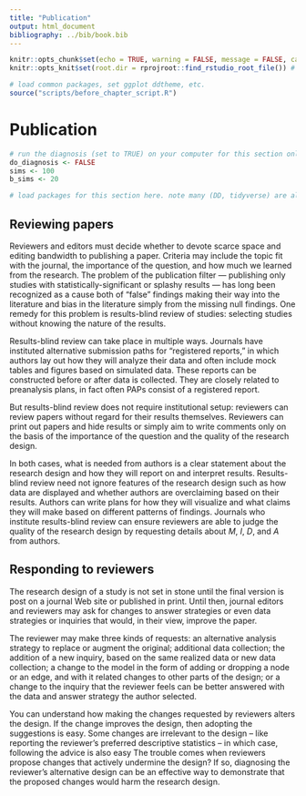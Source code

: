 ```yaml
---
title: "Publication"
output: html_document
bibliography: ../bib/book.bib 
---
```


<!-- note do_bookdown is set in index.rmd, so we know if you're running just this .Rmd or compiling the book-->
```r
knitr::opts_chunk$set(echo = TRUE, warning = FALSE, message = FALSE, cache = FALSE)
knitr::opts_knit$set(root.dir = rprojroot::find_rstudio_root_file()) # files are all relative to RStudio project home
```

```r
# load common packages, set ggplot ddtheme, etc.
source("scripts/before_chapter_script.R")
```

<!-- start post here, do not edit above -->

# Publication

<!-- make sure to rename the section title below -->

```r
# run the diagnosis (set to TRUE) on your computer for this section only before pushing to Github. no diagnosis will ever take place on github.
do_diagnosis <- FALSE
sims <- 100
b_sims <- 20
```

```r
# load packages for this section here. note many (DD, tidyverse) are already available, see scripts/package-list.R
```

<!-- Publication in peer-reviewed journal is a major goal of many (but not all) research projects. The peer review process is demanding, slow, overly-critical, and, in the minds of many academics, broken. The reasons reviewers and editors provide when rejecting your paper never seem fair and moreover, never seem like the *real* reasons. It's a frustrating process. -->

<!-- The advice we gave in the previous section on writing papers was to build the case for your findings by grounding your conclusions in the specifics of the research design. By detailing $M$, $I$, $D$, and $A$ in ways that leave little room for confusion or ambiguity, you greatly improve the chances that reviewers and, later, readers will understand your paper. -->

<!-- Eventually, you *will* receive that coveted invitation revise and resubmit your paper, but the reviwers will have made suggestions that are mostly not optional. You will receive comments about all four aspects of the research design. Comments about framing, additional literature to cite, and theoretical distinctions are all about the model. Comments about the research question itself (is the answer already known, is it the right question to be asking) are about the Inquiry. Criticism of data strategy will include comments about the sample quality, the measurement properties of the survey instrument, or requests for replication studies. Many reviewer comments are about specifics of the answer strategy -- you ran OLS, but they want logit; you ran logit so they want to see OLS just to be sure.  -->

<!-- The goal is to respond to reviewer comments in a way that does not compromise the essential strength of your design: do not let the review process make your paper worse. -->

## Reviewing papers

Reviewers and editors must decide whether to devote scarce space and editing bandwidth to publishing a paper. Criteria may include the topic fit with the journal, the importance of the question, and how much we learned from the research. The problem of the publication filter --- publishing only studies with statistically-significant or splashy results --- has long been recognized as a cause both of "false" findings making their way into the literature and bias in the literature simply from the missing null findings. One remedy for this problem is results-blind review of studies: selecting studies without knowing the nature of the results. 

Results-blind review can take place in multiple ways. Journals have instituted alternative submission paths for "registered reports," in which authors lay out how they will analyze their data and often include mock tables and figures based on simulated data. These reports can be constructed before or after data is collected. They are closely related to preanalysis plans, in fact often PAPs consist of a registered report.

But results-blind review does not require institutional setup: reviewers can review papers without regard for their results themselves. Reviewers can print out papers and hide results or simply aim to write comments only on the basis of the importance of the question and the quality of the research design.

In both cases, what is needed from authors is a clear statement about the research design and how they will report on and interpret results. Results-blind review need not ignore features of the research design such as how data are displayed and whether authors are overclaiming based on their results. Authors can write plans for how they will visualize and what claims they will make based on different patterns of findings. Journals who institute results-blind review can ensure reviewers are able to judge the quality of the research design by requesting details about $M$, $I$, $D$, and $A$ from authors.

## Responding to reviewers

The research design of a study is not set in stone until the final version is post on a journal Web site or published in print. Until then, journal editors and reviewers may ask for changes to answer strategies or even data strategies or inquiries that would, in their view, improve the paper. 

The reviewer may make three kinds of requests: an alternative analysis strategy to replace or augment the original; additional data collection; the addition of a new inquiry, based on the same realized data or new data collection; a change to the model in the form of adding or dropping a node or an edge, and with it related changes to other parts of the design; or a change to the inquiry that the reviewer feels can be better answered with the data and answer strategy the author selected.

You can understand how making the changes requested by reviewers alters the design. If the change improves the design, then adopting the suggestions is easy. Some changes are irrelevant to the design -- like reporting the reviewer's preferred descriptive statistics -- in which case, following the advice is also easy  The trouble comes when reviewers propose changes that actively undermine the design? If so, diagnosing the reviewer's alternative design can be an effective way to demonstrate that the proposed changes would harm the research design. 

<!-- For example, reviewers sometimes ask authors to explore treatment effect heterogeneity by a number of additional covariates (as in the Bonilla) example. -->

<!-- Three big ideas: -->
<!-- - understand whether a reviewer suggestion improves or diminishes the quality of your design through diagnosis -->
<!-- - use diagnosis and your original declared design (ideally preregistered, but need not be) to defend against reviewer criticisms that *diminish* the quality -->



<!-- - Notes: could also do mediation analysis? What's a good example here? -->


<!-- ### Publication bias -->

<!-- change this to a section on how to review a paper (results blind!) and idea of registered reports -->


<!--  Here we look at risks from publication bias and illustrate two distinct types of upwards bias that arise from  a "[significance filter](https://andrewgelman.com/2011/09/10/the-statistical-significance-filter/)." A journal for publishing null results might help, but the results in there are *also* likely to be biased, *downwards*. -->

<!-- Two distinct problems arise if only significant results are published: -->

<!-- * The results of published studies will be *biased* towards larger magnitudes.  -->
<!-- * The published studies will be *unrepresentative* of the distribution of true effects in the relevant population of studies.  -->

<!-- These two problems are quite distinct. The first problem is more familiar: conditional on any true effect size, larger estimates have an easier time passing the statistical significance filter, so the distribution of published results will be biased upwards because it will be missing all of the smaller estimates.  The second problem is more subtle. If different studies seek to measure effects that are of different size, conditioning on statistical significance means that we are more likely to learn from places that have large effects than from places that have small effects. The significance filter means that our answers to any particular question will be biased *and* it means that the set of questions we see answers to will be biased as well. The *Journal of Significant Results* is a poor guide to the true distribution of causal effects. -->

<!-- What about a *Journal of Null Results*? Such a journal would condition acceptance on *failing* to achieve statistical significance. The set of articles published in such a journal would *also* be biased. -->

<!-- Looking first at the *Journal of Significant Results*, we see the familiar problem: the average estimate is biased away from the true value of the estimand. This problem is greatly helped by increasing the sample size. But we can also see the second problem -- the distribution of estimands (the true effects under study) is also biased towards larger effects, this problem is also allayed, though less dramatically, by larger sample sizes. -->

<!-- The *Journal of Null Results* suffers from a parallel problem, only in reverse. Now estimands are smaller than is typical in the population and, on average, estimates are biased down relative to these estimands. Strikingly, the bias in estimand selection is *worse* at the larger sample size (though downwards bias within the set of published studies is smaller). -->

<!-- Now, we agree that proactively publishing null results may help when considering entire research literatures as a whole, and for this reason alone a *Journal of Null Results* is probably a good thing.  -->

<!-- But, better would be to not do any conditioning at all. The *Journal of Interesting Designs* would condition only on the question being interesting and the design being appropriate to answering the question. We see that the distribution of estimates and estimands are both centered on the correct average value.  -->

<!-- Idea of results-blind review  -->

<!-- Idea of registered reports -->




